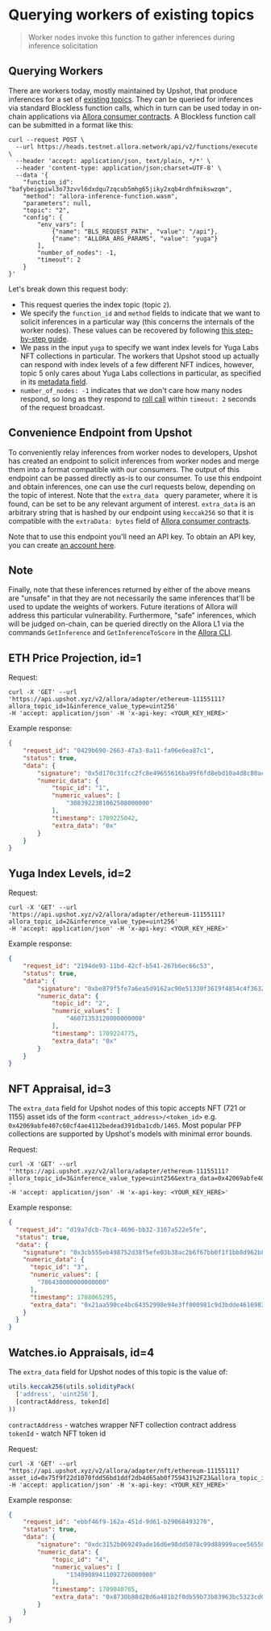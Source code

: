 # Querying workers of existing topics

> Worker nodes invoke this function to gather inferences during inference solicitation

## Querying Workers

There are workers today, mostly maintained by Upshot, that produce inferences for a set of [existing topics](./existing-topics). They can be queried for inferences via standard Blockless function calls, which in turn can be used today in on-chain applications via [Allora consumer contracts](./dev-consumers). A Blockless function call can be submitted in a format like this:

```curl
curl --request POST \
  --url https://heads.testnet.allora.network/api/v2/functions/execute \
  --header 'accept: application/json, text/plain, */*' \
  --header 'content-type: application/json;charset=UTF-8' \
  --data '{
    "function_id": "bafybeigpiwl3o73zvvl6dxdqu7zqcub5mhg65jiky2xqb4rdhfmikswzqm",
    "method": "allora-inference-function.wasm",
    "parameters": null,
    "topic": "2",
    "config": {
        "env_vars": [
            {"name": "BLS_REQUEST_PATH", "value": "/api"},
            {"name": "ALLORA_ARG_PARAMS", "value": "yuga"}
        ],
        "number_of_nodes": -1,
        "timeout": 2
    }
}'
```

Let's break down this request body:

- This request queries the index topic (topic `2`).
- We specify the `function_id` and `method` fields to indicate that we want to solicit inferences in a particular way (this concerns the internals of the worker nodes). These values can be recovered by following [this step-by-step guide](./create-deploy-inference-generation-function).
- We pass in the input `yuga` to specify we want index levels for Yuga Labs NFT collections in particular. The workers that Upshot stood up actually can respond with index levels of a few different NFT indices, however, topic 5 only cares about Yuga Labs collections in particular, as specified in its [metadata field](./how-to-create-topic).
- `number_of_nodes: -1` indicates that we don't care how many nodes respond, so long as they respond to [roll call](https://blockless.network/docs/protocol/networking/execution#acquiring-the-execution-binary-pre-cache) within `timeout: 2` seconds of the request broadcast.

## Convenience Endpoint from Upshot

To conveniently relay inferences from worker nodes to developers, Upshot has created an endpoint to solicit inferences from worker nodes and merge them into a format compatible with our consumers. The output of this endpoint can be passed directly as-is to our consumer. To use this endpoint and obtain inferences, one can use the curl requests below, depending on the topic of interest. Note that the `extra_data ` query parameter, where it is found, can be set to be any relevant argument of interest. `extra_data` is an arbitrary string that is hashed by our endpoint using `keccak256` so that it is compatible with the `extraData: bytes` field of [Allora consumer contracts](./dev-consumers).

Note that to use this endpoint you'll need an API key. To obtain an API key, you can create [an account here](https://developer.upshot.xyz).

## Note

Finally, note that these inferences returned by either of the above means are "unsafe" in that they are not necessarily the same inferences that'll be used to update the weights of workers. Future iterations of Allora will address this particular vulnerability. Furthermore, "safe" inferences, which will be judged on-chain, can be queried directly on the Allora L1 via the commands `GetInference` and `GetInferenceToScore` in the [Allora CLI](../learn/cli#get-inference).

## ETH Price Projection, id=1

Request:

```curl
curl -X 'GET' --url 'https://api.upshot.xyz/v2/allora/adapter/ethereum-11155111?allora_topic_id=1&inference_value_type=uint256' 
-H 'accept: application/json' -H 'x-api-key: <YOUR_KEY_HERE>'
```

Example response:

```json
{
    "request_id": "0429b690-2663-47a3-8a11-fa06e6ea87c1",
    "status": true,
    "data": {
        "signature": "0x5d170c31fcc2fc8e49655616ba99f6fd8ebd10a4d8c80ace1a6ea97d45ef715422a15c87b233b25e275aebe723ab50e802271f9e5ee0f92bfe21f64d57347dcb1b",
        "numeric_data": {
            "topic_id": "1",
            "numeric_values": [
                "3083922381062508000000"
            ],
            "timestamp": 1709225042,
            "extra_data": "0x"
        }
    }
}
```

## Yuga Index Levels, id=2

Request:

```curl
curl -X 'GET' --url 'https://api.upshot.xyz/v2/allora/adapter/ethereum-11155111?allora_topic_id=2&inference_value_type=uint256' 
-H 'accept: application/json' -H 'x-api-key: <YOUR_KEY_HERE>'
```

Example response:

```json
{
    "request_id": "2194de93-11bd-42cf-b541-267b6ec66c53",
    "status": true,
    "data": {
        "signature": "0xbe879f5fe7a6ea5d9162ac90e51330f3619f4854c4f36329891ee1f3e702854b7dc7ee01c1320dc87b0c933f4b0d1fb6c99861f4b1863b31ff1f783497ee61af1c",
        "numeric_data": {
            "topic_id": "2",
            "numeric_values": [
                "46071353120000000000"
            ],
            "timestamp": 1709224775,
            "extra_data": "0x"
        }
    }
}
```

## NFT Appraisal, id=3

The `extra_data` field for Upshot nodes of this topic accepts NFT (721 or 1155) asset ids of the form `<contract_address>/<token_id>` e.g. `0x42069abfe407c60cf4ae4112bedead391dba1cdb/1465`. Most popular PFP collections are supported by Upshot's models with minimal error bounds.

Request:

```curl
curl -X 'GET' --url ''https://api.upshot.xyz/v2/allora/adapter/ethereum-11155111?allora_topic_id=3&inference_value_type=uint256&extra_data=0x42069abfe407c60cf4ae4112bedead391dba1cdb%2F1465' ' 
-H 'accept: application/json' -H 'x-api-key: <YOUR_KEY_HERE>'
```

Example response:

```json
{  
  "request_id": "d19a7dcb-7bc4-4696-bb32-3167a522e5fe",  
  "status": true,  
  "data": {  
    "signature": "0x3cb555eb498752d38f5efe03b38ac2b6f67bb0f1f1bb8d962b8ec1ceb3a229db7aa47966e75075f3dc44a4ca8857178e94308131d51fa363eb26f82d2b1cf3231c",  
    "numeric_data": {  
      "topic_id": "3",  
      "numeric_values": [  
        "786430000000000000"  
      ],  
      "timestamp": 1708065295,  
      "extra_data": "0x21aa590ce4bc64352998e94e3ff000981c9d3bdde4616983f6d3c3c8fd9e5159"  
    }  
  }  
}
```

## Watches.io Appraisals, id=4

The `extra_data` field for Upshot nodes of this topic is the value of:

```typescript
utils.keccak256(utils.solidityPack(
  ['address', 'uint256'],
  [contractAddress, tokenId]
))
```

`contractAddress`  - watches wrapper NFT collection contract address  
`tokenId` - watch NFT token id

Request:

```curl
curl -X 'GET' --url "https://api.upshot.xyz/v2/allora/adapter/nft/ethereum-11155111?asset_id=0x75f9f22d1070fdd56bd1ddf2db4d65ab0f759431%2F23&allora_topic_id=4&inference_value_type=uint256" 
-H 'accept: application/json' -H 'x-api-key: <YOUR_KEY_HERE>'
```

Example response:

```json
{
    "request_id": "ebbf46f9-162a-451d-9d61-b29068493270",
    "status": true,
    "data": {
        "signature": "0xdc3152b069249ade16d6e98dd5078c99d88999acee56558e746ddf4a9490e1ec322584b805d1dba4c2a3979fa7faf5e7176a0e2368900a6e2ed4f358111fd4ad1b",
        "numeric_data": {
            "topic_id": "4",
            "numeric_values": [
                "13409089411092726000000"
            ],
            "timestamp": 1709040705,
            "extra_data": "0x8730b88d28d6a481b2f0db59b73b83963bc5323cd009a27cf98e8b23203cf985"
        }
    }
}
```
